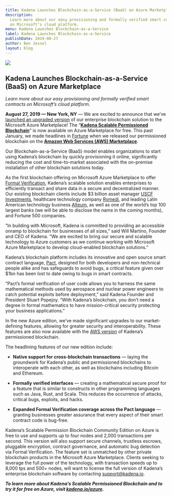 ```yaml
---
title: Kadena Launches Blockchain-as-a-Service (BaaS) on Azure Marketplace
description:
  Learn more about our easy provisioning and formally verified smart contracts
  on Microsoft’s cloud platform.
menu: Kadena Launches Blockchain-as-a-Service
label: Kadena Launches Blockchain-as-a-Service
publishDate: 2019-08-27
author: Ben Jessel
layout: blog
---
```


![](/assets/blog/0_QgOv9OHFdAY2-9Mk.png)

## Kadena Launches Blockchain-as-a-Service (BaaS) on Azure Marketplace

_Learn more about our easy provisioning and formally verified smart contracts on
Microsoft’s cloud platform._

**August 27, 2019 — New York, NY** — We are excited to announce that we’ve
[launched an upgraded version](https://techcrunch.com/2019/08/27/kadena-brings-free-private-blockchain-service-to-azure-marketplace/)
of our enterprise blockchain solution to the Microsoft Azure Marketplace! The
“**[Kadena Scalable Permissioned Blockchain](http://bit.ly/KadenaAzure)**” is
now available on Azure Marketplace for free. This past January, we made
headlines in [Fortune](https://fortune.com/2019/01/23/blockchain-aws-kadena/)
when we released our permissioned blockchain on the
**[Amazon Web Services (AWS) Marketplace](http://kadena.io/aws)**.

Our Blockchain-as-a-Service (BaaS) model enables organizations to start using
Kadena’s blockchain by quickly provisioning it online, significantly reducing
the cost and time-to-market associated with the on-premise installation of other
blockchain solutions today.

As the first blockchain offering on Microsoft Azure Marketplace to offer
[Formal Verification](https://medium.com/kadena-io/pact-formal-verification-for-blockchain-smart-contracts-done-right-889058bd8c3f),
Kadena’s scalable solution enables enterprises to efficiently transact and share
data in a secure and decentralized manner. Our existing blockchain clients
include $3 billion asset manager
[USCF Investments](https://coindesk.com/enterprise-blockchain-kadena-announces-mainnet-launch-this-october),
healthcare technology company [Rymedi](https://www.rymeditech.com/), and leading
Latin American technology business [Alteum](https://alteum.io), as well as one
of the world’s top 100 largest banks (we will be able to disclose the name in
the coming months), and Fortune 500 companies.

“In building with Microsoft, Kadena is committed to providing an accessible
onramp to blockchain for businesses of all sizes,” said Will Martino, Founder
and CEO of Kadena. “We are excited to bring our secure and scalable technology
to Azure customers as we continue working with Microsoft Azure Marketplace to
develop cloud-enabled blockchain solutions.”

Kadena’s blockchain platform includes its innovative and open source smart
contract language, [Pact](http://pact.kadena.io), designed for both developers
and non-technical people alike and has safeguards to avoid bugs, a critical
feature given over $1bn has been lost to date owing to bugs in smart contracts.

“Pact’s formal verification of user code allows you to harness the same
mathematical methods used by aerospace and nuclear power engineers to catch
potential exploits before deployment,” said Kadena Founder and President Stuart
Popejoy. “With Kadena’s blockchain, you don’t need a degree in formal
mathematics to have mission-critical security protecting your business
applications.”

In the new Azure edition, we’ve made significant upgrades to our market-defining
features, allowing for greater security and interoperability. These features are
also now available with the [AWS version](http://kadena.io/aws) of Kadena’s
permissioned blockchain.

The headlining features of our new edition include:

- **Native support for cross-blockchain transactions** — laying the groundwork
  for Kadena’s public and permissioned blockchains to interoperate with each
  other, as well as blockchains including Bitcoin and Ethereum.

- **Formally verified interfaces** — creating a mathematical secure proof for a
  feature that is similar to constructs in other programming languages such as
  Java, Rust, and Scala. This reduces the occurrence of attacks, critical bugs,
  exploits, and hacks.

- **Expanded Formal Verification coverage across the Pact language** — granting
  businesses greater assurance that every aspect of their smart contract code is
  bug-free.

Kadena’s Scalable Permission Blockchain Community Edition on Azure is free to
use and supports up to four nodes and 2,000 transactions per second. This
version will also support secure channels, trustless escrows, pluggable
encryption, contract governance, and automatic bug detection via Formal
Verification. The feature set is unmatched by other private blockchain products
in the Microsoft Azure Marketplace. Clients seeking to leverage the full power
of the technology, with transaction speeds up to 8,000 tps and 500+ nodes, will
want to license the full version of Kadena’s enterprise blockchain software by
contacting [support@kadena.io](mailto:support@kadena.io).

**_To learn more about Kadena’s Scalable Permissioned Blockchain and to try it
for free on Azure, visit [kadena.io/azure](http://kadena.io/azure)._**
